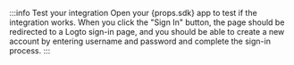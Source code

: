 :::info Test your integration
Open your {props.sdk} app to test if the integration works. When you click the "Sign In" button,
the page should be redirected to a Logto sign-in page, and you should be able to create a new
account by entering username and password and complete the sign-in process.
:::
